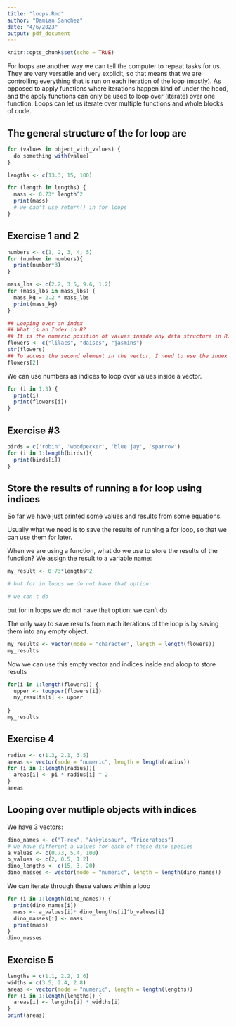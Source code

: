 ```yaml
---
title: "loops.Rmd"
author: "Damian Sanchez"
date: "4/6/2023"
output: pdf_document
---
```


```r
knitr::opts_chunk$set(echo = TRUE)
```
For loops are another way we can tell the computer to repeat tasks for us. They are very versatile and very explicit, so that means that we are controlling everything that is run on each iteration of the loop (mostly).
As opposed to apply functions where iterations happen kind of under the hood, and the apply functions can only be used to loop over (iterate) over one function. Loops can let us iterate over multiple functions and whole blocks of code. 

## The general structure of the for loop are
```r

for (values in object_with_values) {
  do something with(value)
}
```

```r
lengths <- c(13.3, 15, 100)

for (length in lengths) {
  mass <- 0.73* length^2
  print(mass)
  # we can't use return() in for loops
}
```



## Exercise 1 and 2
```r
numbers <- c(1, 2, 3, 4, 5)
for (number in numbers){
  print(number*3)
}

mass_lbs <- c(2.2, 3.5, 9.6, 1.2)
for (mass_lbs in mass_lbs) {
  mass_kg = 2.2 * mass_lbs
  print(mass_kg)
}
```


```r
## Looping over an index
## What is an Index in R?
## It is the numeric position of values inside any data structure in R. For example, the following vector
flowers <- c("lilacs", "daises", "jasmins")
str(flowers)
## To access the second element in the vector, I need to use the index number 2 inside the square brackets, and that returns the values that is in that position in that vector.
flowers[2]
```

We can use numbers as indices to loop over values inside a vector. 
```r
for (i in 1:3) {
  print(i)
  print(flowers[i])
}
```


## Exercise #3
```r
birds = c('robin', 'woodpecker', 'blue jay', 'sparrow')
for (i in 1:length(birds)){
  print(birds[i])
}
```

## Store the results of running a for loop using indices

So far we have just printed some values and results from some equations. 

Usually what we need is to save the results of running a for loop, so that we can use them for later. 

When we are using a function, what do we use to store the results of the function?
We assign the result to a variable name:

```r
my_result <- 0.73*lengths^2

# but for in loops we do not have that option:

# we can't do 
```
but for in loops we do not have that option: we can't do 


The only way to save results from each iterations of the loop is by saving them into any empty object.

```r
my_results <- vector(mode = "character", length = length(flowers))
my_results
```

Now we can use this empty vector and indices inside and aloop to store results
```r
for(i in 1:length(flowers)) {
  upper <- toupper(flowers[i])
  my_results[i] <- upper
  
}
my_results
```



## Exercise 4
```r
radius <- c(1.3, 2.1, 3.5)
areas <- vector(mode = "numeric", length = length(radius))
for (i in 1:length(radius)){
  areas[i] <- pi * radius[i] ^ 2
}
areas
```


## Looping over mutliple objects with indices 

We have 3 vectors:
```r
dino_names <- c("T-rex", "Ankylosaur", "Triceratops")
# we have different a values for each of these dino species 
a_values <- c(0.73, 5.4, 100)
b_values <- c(2, 0.5, 1.2)
dino_lengths <- c(15, 3, 20)
dino_masses <- vector(mode = "numeric", length = length(dino_names))
```

We can iterate through these values within a loop
```r
for (i in 1:length(dino_names)) {
  print(dino_names[i])
  mass <- a_values[i]* dino_lengths[i]^b_values[i]
  dino_masses[i] <- mass
  print(mass)
}
dino_masses
```


## Exercise 5
```r
lengths = c(1.1, 2.2, 1.6)
widths = c(3.5, 2.4, 2.8)
areas <- vector(mode = "numeric", length = length(lengths))
for (i in 1:length(lengths)) {
  areas[i] <- lengths[i] * widths[i]
}
print(areas)
```

